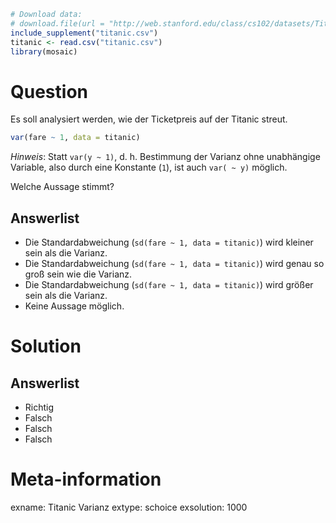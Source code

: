 ```r
# Download data:
# download.file(url = "http://web.stanford.edu/class/cs102/datasets/Titanic.csv", destfile = "titanic.csv" )
include_supplement("titanic.csv")
titanic <- read.csv("titanic.csv")
library(mosaic)
```

Question
========

Es soll analysiert werden, wie der Ticketpreis auf der Titanic streut.


```r
var(fare ~ 1, data = titanic)
```

*Hinweis*: Statt `var(y ~ 1)`, d. h. Bestimmung der Varianz ohne unabhängige Variable, also durch eine Konstante (`1`), ist auch `var( ~ y)` möglich.

Welche Aussage stimmt?

Answerlist
----------
* Die Standardabweichung (`sd(fare ~ 1, data = titanic)`) wird kleiner sein als die Varianz.
* Die Standardabweichung (`sd(fare ~ 1, data = titanic)`) wird genau so groß sein wie die Varianz.
* Die Standardabweichung (`sd(fare ~ 1, data = titanic)`) wird größer sein als die Varianz.
* Keine Aussage möglich.


Solution
========

Answerlist
----------
* Richtig
* Falsch
* Falsch
* Falsch

Meta-information
================
exname: Titanic Varianz
extype: schoice
exsolution: 1000